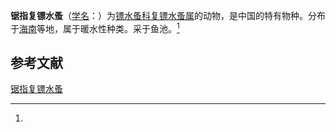{{Speciesbox
| name = 锯指复镖水蚤
| status = 
| status_system = 
| image = 
| genus = Allodiaptomus
| species = '''锯指复镖水蚤 ''A. Pectinidactylus'''''
| authority = (Shen et Tai, 1964)<ref name='id12481'>{{cite web| url =http://www.bioinfo.cn/db05/BjdwSpecies.php?action=view&id=12481| title =锯指复镖水蚤| work =《中国动物物种编目数据库》| publisher =中国科学院微生物研究所| author =中国科学院动物研究所| accessdate =2009-04-28| deadurl =yes| archiveurl =https://web.archive.org/web/20160305021200/http://www.bioinfo.cn/db05/BjdwSpecies.php?action=view&id=12481| archivedate =2016-03-05}}</ref>
}}

'''锯指复镖水蚤'''（[[学名|学名]]：{{lang|la|''Allodiaptomus Pectinidactylus''}}）为[[镖水蚤科|镖水蚤科]][[复镖水蚤属|复镖水蚤属]]的动物，是中国的特有物种。分布于[[海南|海南]]等地，属于暖水性种类。采于鱼池。<ref name='id12481'/>

== 参考文献 ==
{{reflist}}

{{Wikispecies|Allodiaptomus Pectinidactylus}}
{{Taxonbar|from=Q15224238}}

[[Category:复镖水蚤属|锯指复镖水蚤]]


{{节肢动物小作品}}